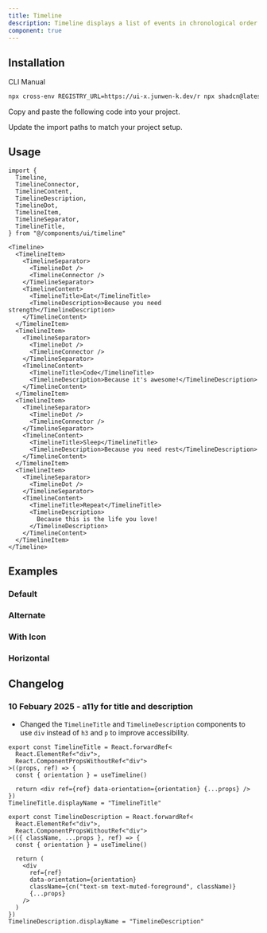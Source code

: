 ```yaml
---
title: Timeline
description: Timeline displays a list of events in chronological order.
component: true
---
```


<ComponentPreview name="timeline-demo" />

## Installation

<Tabs defaultValue="cli">

<TabsList>
  <TabsTrigger value="cli">CLI</TabsTrigger>
  <TabsTrigger value="manual">Manual</TabsTrigger>
</TabsList>

<TabsContent value="cli">

```bash
npx cross-env REGISTRY_URL=https://ui-x.junwen-k.dev/r npx shadcn@latest add timeline
```

</TabsContent>

<TabsContent value="manual">

<Steps>

<Step>Copy and paste the following code into your project.</Step>

<ComponentSource name="timeline" />

<Step>Update the import paths to match your project setup.</Step>

</Steps>

</TabsContent>

</Tabs>

## Usage

```tsx
import {
  Timeline,
  TimelineConnector,
  TimelineContent,
  TimelineDescription,
  TimelineDot,
  TimelineItem,
  TimelineSeparator,
  TimelineTitle,
} from "@/components/ui/timeline"
```

```tsx
<Timeline>
  <TimelineItem>
    <TimelineSeparator>
      <TimelineDot />
      <TimelineConnector />
    </TimelineSeparator>
    <TimelineContent>
      <TimelineTitle>Eat</TimelineTitle>
      <TimelineDescription>Because you need strength</TimelineDescription>
    </TimelineContent>
  </TimelineItem>
  <TimelineItem>
    <TimelineSeparator>
      <TimelineDot />
      <TimelineConnector />
    </TimelineSeparator>
    <TimelineContent>
      <TimelineTitle>Code</TimelineTitle>
      <TimelineDescription>Because it's awesome!</TimelineDescription>
    </TimelineContent>
  </TimelineItem>
  <TimelineItem>
    <TimelineSeparator>
      <TimelineDot />
      <TimelineConnector />
    </TimelineSeparator>
    <TimelineContent>
      <TimelineTitle>Sleep</TimelineTitle>
      <TimelineDescription>Because you need rest</TimelineDescription>
    </TimelineContent>
  </TimelineItem>
  <TimelineItem>
    <TimelineSeparator>
      <TimelineDot />
    </TimelineSeparator>
    <TimelineContent>
      <TimelineTitle>Repeat</TimelineTitle>
      <TimelineDescription>
        Because this is the life you love!
      </TimelineDescription>
    </TimelineContent>
  </TimelineItem>
</Timeline>
```

## Examples

### Default

<ComponentPreview name="timeline-demo" />

### Alternate

<ComponentPreview name="timeline-alternate" />

### With Icon

<ComponentPreview name="timeline-with-icon" />

### Horizontal

<ComponentPreview name="timeline-horizontal" />

## Changelog

### 10 Febuary 2025 - a11y for title and description

- Changed the `TimelineTitle` and `TimelineDescription` components to use `div` instead of `h3` and `p` to improve accessibility.

```tsx showLineNumbers title="timeline.tsx"
export const TimelineTitle = React.forwardRef<
  React.ElementRef<"div">,
  React.ComponentPropsWithoutRef<"div">
>((props, ref) => {
  const { orientation } = useTimeline()

  return <div ref={ref} data-orientation={orientation} {...props} />
})
TimelineTitle.displayName = "TimelineTitle"

export const TimelineDescription = React.forwardRef<
  React.ElementRef<"div">,
  React.ComponentPropsWithoutRef<"div">
>(({ className, ...props }, ref) => {
  const { orientation } = useTimeline()

  return (
    <div
      ref={ref}
      data-orientation={orientation}
      className={cn("text-sm text-muted-foreground", className)}
      {...props}
    />
  )
})
TimelineDescription.displayName = "TimelineDescription"
```
